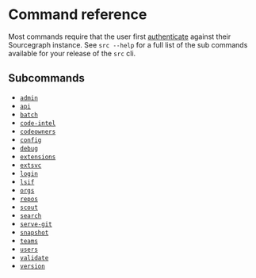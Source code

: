 # Command reference
Most commands require that the user first [authenticate](cli/quickstart#connect-to-sourcegraph) against their Sourcegraph instance. See `src --help` for a full list of the sub commands available for your release of the `src` cli.

## Subcommands

* [`admin`](references/admin)
* [`api`](references/api)
* [`batch`](references/batch)
* [`code-intel`](references/code-intel)
* [`codeowners`](references/codeowners)
* [`config`](references/config)
* [`debug`](references/debug)
* [`extensions`](references/extensions)
* [`extsvc`](references/extsvc)
* [`login`](references/login)
* [`lsif`](references/lsif)
* [`orgs`](references/orgs)
* [`repos`](references/repos)
* [`scout`](references/scout)
* [`search`](references/search)
* [`serve-git`](references/serve-git)
* [`snapshot`](references/snapshot)
* [`teams`](references/teams)
* [`users`](references/users)
* [`validate`](references/validate)
* [`version`](references/version)
